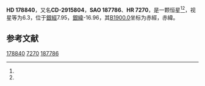 {{Starbox begin
| name = HD 178840
}}
{{Starbox observe
| epoch = [[J2000.0|J2000.0]]
| constell = {{星座名待查}}<ref name=SIMBAD>{{cite web
 | url=http://simbad.u-strasbg.fr/simbad/sim-id?Ident=HR+7270
 | title=Pulsating variable Star
 | publisher=Centre de Données astronomiques de Strasbourg
 | work=SIMBAD
 | accessdate=2012-07-13
 | archive-date=2016-03-17
 | archive-url=https://web.archive.org/web/20160317092647/http://simbad.u-strasbg.fr/simbad/sim-id?Ident=HR+7270
 | dead-url=no
 }}</ref><ref name=DATA>{{cite web
 | url=http://vizier.u-strasbg.fr/viz-bin/VizieR-5?-out.add=.&-source=5050&-corr=PK=HR&-out.max=9999&HR=7270
 | title=VizieR Detailed Page
 | accessdate=2012-07-13
 | archive-date=2016-03-05
 | archive-url=https://web.archive.org/web/20160305000032/http://vizier.u-strasbg.fr/viz-bin/VizieR-5?-out.add=.&-source=5050&-corr=PK=HR&-out.max=9999&HR=7270
 | dead-url=no
 }}</ref>
| 星官 = 
| ra = {{RA|19|11|18.9}}<ref name=SIMBAD /><ref name=DATA />
| dec = {{DEC|-29|30|8}}<ref name=SIMBAD /><ref name=DATA />
| appmag_v = 6.3<ref name=SIMBAD /><ref name=DATA />
}}
{{Starbox character
| class = B9<ref name=SIMBAD /><ref name=DATA />
| b-v = -0.04<ref name=SIMBAD /><ref name=DATA />
| u-b = <ref name=SIMBAD /><ref name=DATA />
| r-i = <ref name=SIMBAD /><ref name=DATA />
| variable = 
}}
{{Starbox astrometry
| radial_v = 
| prop_mo_ra = -14
| parallax = 
| p_error = 
}}
{{Starbox catalog
| names =CD-2915804，[[SAO星表|SAO]] 187786，[[HD星表|HD]] 178840，[[HR星表|HR]] 7270}}
{{Starbox reference |Simbad=HR+7270}}
{{Starbox end}}

'''HD 178840'''，又名'''CD-2915804'''，'''SAO 187786'''、'''HR 7270'''，是一颗恒星<ref name=SIMBAD /><ref name=DATA />，视星等为6.3，位于[[銀道座標系|銀經]]7.95，[[銀道座標系|銀緯]]-16.96，其[[B1900.0|B1900.0]]坐标为赤經{{RA|19|4|58.7}}，赤緯{{DEC|-29|-16.96|54}}。

== 参考文献 ==
{{reflist}}

{{star-stub}}

[[Category:HD和HDE天體|178840]]
[[Category:HR天體|7270]]
[[Category:SAO天體|187786]]